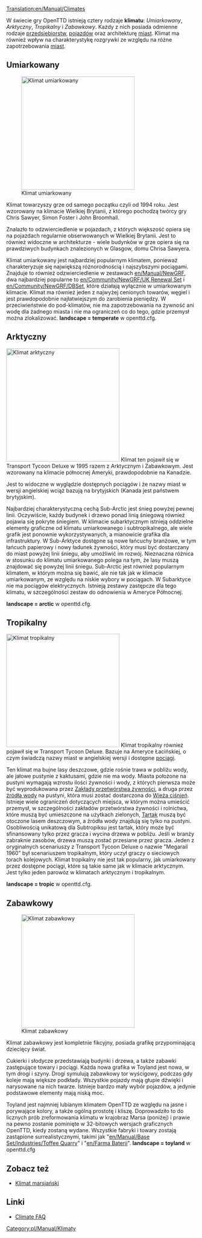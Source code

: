[[Translation:en/Manual/Climates]]
{{pl/Manual/Spis treści}}

W świecie gry OpenTTD istnieją cztery rodzaje '''klimatu''': ''Umiarkowany'', ''Arktyczny'', ''Tropikalny'' i ''Zabawkowy''. Każdy z nich posiada odmienne rodzaje [[pl/Manual/Przedsiębiorstwa|przedsiębiorstw]], [[pl/Manual/Pojazdy|pojazdów]] oraz architekturę [[pl/Manual/Miasta|miast]]. Klimat ma również wpływ na charakterystykę rozgrywki ze względu na różne zapotrzebowania [[pl/Manual/Miasta|miast]].

==Umiarkowany==
[[File:en/Manual/Temperatescreenshot.png|thumb|left|300px|Klimat umiarkowany]]

Klimat towarzyszy grze od samego początku czyli od 1994 roku. Jest wzorowany na klimacie Wielkiej Brytanii, z którego pochodzą twórcy gry Chris Sawyer, Simon Foster i John Broomhall.

Znalazło to odzwierciedlenie w pojazdach, z których większość opiera się na pojazdach regularnie obserwowanych w Wielkiej Brytanii. Jest to również widoczne w architekturze - wiele budynków w grze opiera się na prawdziwych budynkach znalezionych w Glasgow, domu Chrisa Sawyera.

Klimat umiarkowany jest najbardziej popularnym klimatem, ponieważ charakteryzuje się największą różnorodnością i najszybszymi pociągami. Znajduje to również odzwierciedlenie w zestawach [[en/Manual/NewGRF]], dwa najbardziej popularne to [[en/Community/NewGRF/UK Renewal Set]] i [[en/Community/NewGRF/DBSet]], które działają wyłącznie w umiarkowanym klimacie. Klimat ma również jeden z najwyżej cenionych towarów, węgiel i jest prawdopodobnie najłatwiejszym do zarobienia pieniędzy. W przeciwieństwie do pod-klimatów, nie ma zapotrzebowania na żywność ani wodę dla żadnego miasta i nie ma ograniczeń co do tego, gdzie przemysł można zlokalizować.
'''landscape = temperate''' w openttd.cfg.
<br clear="all" />

==Arktyczny==
[[File:en/Manual/Subarcticscreenshot.png|thumb|right|300px|Klimat arktyczny]]
Klimat ten pojawił się w Transport Tycoon Deluxe w 1995 razem z Arktycznym i Zabawkowym. Jest wzorowany na klimacie północnej Ameryki, prawdopodobnie na Kanadzie.

Jest to widoczne w wyglądzie dostępnych pociągów i że nazwy miast w wersji angielskiej wciąż bazują na brytyjskich (Kanada jest państwem brytyjskim). 

Najbardziej charakterystyczną cechą Sub-Arctic jest śnieg powyżej pewnej linii. Oczywiście, każdy budynek i drzewo ponad linią śniegową również pojawia się pokryte śniegiem. W klimacie subarktycznym istnieją oddzielne elementy graficzne od klimatu umiarkowanego i subtropikalnego, ale wiele grafik jest ponownie wykorzystywanych, a mianowicie grafika dla infrastruktury. W Sub-Arktyce dostępne są nowe łańcuchy branżowe, w tym łańcuch papierowy i nowy ładunek żywności, który musi być dostarczany do miast powyżej linii śniegu, aby umożliwić im rozwój. Nieznaczna różnica w stosunku do klimatu umiarkowanego polega na tym, że lasy muszą znajdować się powyżej linii śniegu. Sub-Arctic jest również popularnym klimatem, w którym można się bawić, ale nie tak jak w klimacie umiarkowanym, ze względu na niskie wybory w pociągach. W Subarktyce nie ma pociągów elektrycznych. Istnieją zestawy zastępcze dla tego klimatu, w szczególności zestaw do odnowienia w Ameryce Północnej.

'''landscape = arctic''' w openttd.cfg.

==Tropikalny==

[[File:en/Manual/Subtropicalscreenshot.png|thumb|300px|left|Klimat tropikalny]]
Klimat tropikalny również pojawił się w Transport Tycoon Deluxe. Bazuje na Ameryce Łacińskiej, o czym świadczą nazwy miast w angielskiej wersji i dostępne [[pl/Manual/Pociągi|pociągi]].

Ten klimat ma bujne lasy deszczowe, gdzie rośnie trawa w pobliżu wody, ale jałowe pustynie z kaktusami, gdzie nie ma wody. Miasta położone na pustyni wymagają wzrostu ilości żywności i wody, z których pierwsza może być wyprodukowana przez [[pl/Manual/Base Set/Industries/Przetwórnia żywności|Zakłady przetwórstwa żywności]], a druga przez [[pl/Manual/Base Set/Industries/Ujęcie wody | źródła wody]] na pustyni, która musi zostać dostarczona do [[pl/Manual/Base Set/Industries/Wieża ciśnień|Wieża ciśnień]]. Istnieje wiele ograniczeń dotyczących miejsca, w którym można umieścić przemysł, w szczególności zakładów przetwórstwa żywności i rolnictwa, które muszą być umieszczone na użytkach zielonych, [[pl/Manual/Base Set/Industries/Tartak (tropikalny)|Tartak]] muszą być otoczone lasem deszczowym, a źródła wody znajdują się tylko na pustyni. Osobliwością unikatową dla Subtropiksu jest tartak, który może być sfinansowany tylko przez gracza i wycina drzewa w pobliżu. Jeśli w branży zabraknie zasobów, drzewa muszą zostać przesiane przez gracza. Jeden z oryginalnych scenariuszy z Transport Tycoon Deluxe o nazwie "Megarail 1960" był scenariuszem tropikalnym, który uczył graczy o sieciowych torach kolejowych.
Klimat tropikalny nie jest tak popularny, jak umiarkowany przez dostępne pociągi, które są takie same jak w klimacie arktycznym. Jest tylko jeden parowóz w klimatach arktycznym i tropikalnym.

'''landscape = tropic''' w openttd.cfg.
<br clear="all" />

==Zabawkowy==
[[File:en/Manual/Toylandscreenshot.png|thumb|right|300px|Klimat zabawkowy]]

Klimat zabawkowy jest kompletnie fikcyjny, posiada grafikę przypominającą dziecięcy świat.

Cukierki i słodycze przedstawiają budynki i drzewa, a także zabawki zastępujące towary i pociągi. Każda nowa grafika w Toyland jest nowa, w tym drogi i szyny. Drogi symulują zabawkowy tor wyścigowy, podczas gdy koleje mają większe podkłady. Wszystkie pojazdy mają głupie dźwięki i narysowane na nich twarze. Istnieje bardzo mały wybór pojazdów, a jedynie podstawowe elementy mają niską moc.

Toyland jest najmniej lubianym klimatem OpenTTD ze względu na jasne i porywające kolory, a także ogólną prostotę i kliszę. Doprowadziło to do licznych prób zreformowania klimatu w krajobraz Marsa (poniżej) i prawie na pewno zostanie pominięte w 32-bitowych wersjach graficznych OpenTTD, kiedy zostaną wydane. Wszystkie fabryki i towary zostają zastąpione surrealistycznymi, takimi jak "[[en/Manual/Base Set/Industries/Toffee Quarry]]" i "[[en/Farma Baterii]]".
'''landscape = toyland''' w openttd.cfg

{{en/-}}

==Zobacz też==
* [[en/Community/NewGRF/Toyland to Mars Conversion|Klimat marsjański]]

==Linki==
* [http://i-want-a-website.com/about-tt/ttfaq08.html Climate FAQ]

[[Category:pl/Manual/Klimaty]]